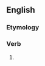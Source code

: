 ==English==

===Etymology===
{{suffix|en|catch|eth|nocat=1}}

===Verb===
{{head|en|verb form}}

# {{en-archaic third-person singular of|catch}}